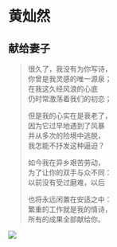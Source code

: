 # 黄灿然

## 献给妻子

> 很久了，我没有为你写诗，  
> 你曾是我灵感的唯一源泉；  
> 在我这久经风浪的心底  
> 仍时常激荡着我们的初恋；  
>   
> 但是我的心实在是衰老了，  
> 因为它过早地遇到了风暴  
> 并从多次的险境中逃脱，  
> 我怎能不抒发这种逼迫？  
>   
> 如今我在异乡艰苦劳动，  
> 为了让你的双手与众不同：  
> 以前没有受过磨难，以后  
>   
> 也将永远闲置在安适之中：  
> 繁重的工作就是我的情诗，  
> 所有的成果全部献给你。  
 




![](images/.jpg)


